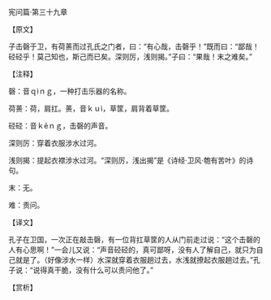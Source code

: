 

宪问篇·第三十九章

【原文】

子击磬于卫，有荷蒉而过孔氏之门者，曰：“有心哉，击磬乎！”既而曰：“鄙哉！硁硁乎！莫己知也，斯己而已矣。深则厉，浅则揭。”子曰：“果哉！末之难矣。”

【注释】

磬：音ｑìｎｇ，一种打击乐器的名称。

荷蒉：荷，肩扛。蒉，音ｋｕì，草筐，肩背着草筐。

硁硁：音ｋēｎｇ，击磬的声音。

深则厉：穿着衣服涉水过河。

浅则揭：提起衣襟涉水过河。“深则厉，浅出揭”是《诗经·卫风·匏有苦叶》的诗句。

末：无。

难：责问。

【译文】

孔子在卫国，一次正在敲击磬，有一位背扛草筐的人从门前走过说：“这个击磬的人有心思啊！”一会儿又说：“声音硁硁的，真可鄙呀，没有人了解自己，就只为自己就是了。（好像涉水一样）水深就穿着衣服趟过去，水浅就撩起衣服趟过去。”孔子说：“说得真干脆，没有什么可以责问他了。”

【赏析】

